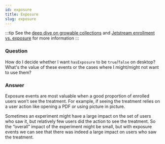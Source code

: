 ```yaml
---
id: exposure
title: Exposure
slug: exposure
---
```


:::tip
See the [deep dive on growable collections](/cookbook/fml/growable-collections#exposure-events) and [Jetstream enrollment vs. exposure](/jetstream/jetstream/#enrollment-vs-exposure) for more information
:::

### Question
How do I decide whether I want `hasExposure` to be `true`/`false` on desktop? What's the value of these events or the cases where I might/might not want to use them?

### Answer
Exposure events are most valuable when a good proportion of enrolled users won’t see the treatment. For example, if seeing the treatment relies on a user action like opening a PDF or using picture in picture.

Sometimes an experiment might have a large impact on the set of users who saw it, but relatively few users did the action to see the treatment. So the “overall” impact of the experiment might be small, but with exposure events we can see that there was indeed a large impact on users who saw the treatment.
